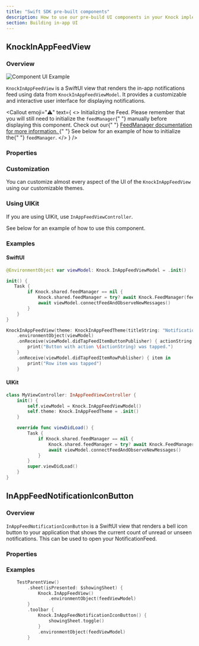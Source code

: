 ```yaml
---
title: "Swift SDK pre-built components"
description: How to use our pre-build UI components in your Knock implementation.
section: Building in-app UI
---
```


## KnockInAppFeedView

### Overview

<Image
  src="/images/ios-in-app-feed.png"
  alt="Component UI Example"
  width={1300}
  height={798}
  className="rounded-md mx-auto border border-gray-200"
/>

`KnockInAppFeedView` is a SwiftUI view that renders the in-app notifications feed using data from `KnockInAppFeedViewModel`. It provides a customizable and interactive user interface for displaying notifications.

<Callout
  emoji="⚠️"
  text={
    <>
      <span className="font-bold">Initializing the Feed.</span> Please remember
      that you will still need to initialize the <code>feedManager</code>{" "}
      manually before displaying this component. Check out our{" "}
      <a href="/sdks/ios/reference#feedmanager">
        FeedManager documentation for more information.
      </a>{" "}
      See below for an example of how to initialize the{" "}
      <code>feedManager</code>.
    </>
  }
/>

### Properties

<Attributes>
  <Attribute
    name="theme"
    type="InAppFeedTheme"
    description="Defines the appearance of the feed view and its components."
  />
</Attributes>

### Customization

You can customize almost every aspect of the UI of the `KnockInAppFeedView` using our customizable themes.

### Using UIKit

If you are using UIKit, use `InAppFeedViewController`.

See below for an example of how to use this component.

### Examples

#### SwiftUI

```swift
@EnvironmentObject var viewModel: Knock.InAppFeedViewModel = .init()

init() {
   Task {
        if Knock.shared.feedManager == nil {
            Knock.shared.feedManager = try? await Knock.FeedManager(feedId: "ad06b085-54e2-4fb0-b6e7-050338851868")
            await viewModel.connectFeedAndObserveNewMessages()
        }
    }
}

KnockInAppFeedView(theme: KnockInAppFeedTheme(titleString: "Notifications"))
    .environmentObject(viewModel)
    .onReceive(viewModel.didTapFeedItemButtonPublisher) { actionString in
        print("Button with action \(actionString) was tapped.")
    }
    .onReceive(viewModel.didTapFeedItemRowPublisher) { item in
        print("Row item was tapped")
    }
```

#### UIKit

```swift
class MyViewController: InAppFeedViewController {
    init() {
        self.viewModel = Knock.InAppFeedViewModel()
        self.theme: Knock.InAppFeedTheme = .init()
    }

    override func viewDidLoad() {
        Task {
            if Knock.shared.feedManager == nil {
                Knock.shared.feedManager = try? await Knock.FeedManager(feedId: "ad06b085-54e2-4fb0-b6e7-050338851868")
                await viewModel.connectFeedAndObserveNewMessages()
            }
        }
        super.viewDidLoad()
    }
}
```

## InAppFeedNotificationIconButton

### Overview

`InAppFeedNotificationIconButton` is a SwiftUI view that renders a bell icon button to your application that shows the current count of unread or unseen notifications. This can be used to open your NotificationFeed.

### Properties

<Attributes>
  <Attribute
    name="theme"
    type="InAppFeedNotificationIconButtonTheme"
    description="Defines the appearance of the feed view and its components."
  />
  <Attribute
    name="action"
    type="() -> Void"
    description="A callback to alert you when user taps on the button."
  />
</Attributes>

### Examples

```swift
    TestParentView()
        .sheet(isPresented: $showingSheet) {
            Knock.InAppFeedView()
                .environmentObject(feedViewModel)
        }
        .toolbar {
            Knock.InAppFeedNotificationIconButton() {
                showingSheet.toggle()
            }
            .environmentObject(feedViewModel)
        }
```
